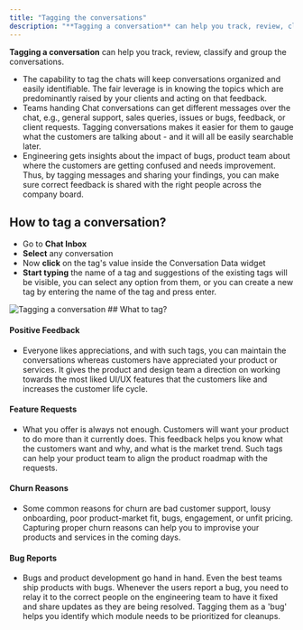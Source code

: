 ```yaml
---
title: "Tagging the conversations"
description: "**Tagging a conversation** can help you track, review, classify and group the conversations...."
---
```


**Tagging a conversation** can help you track, review, classify and group the conversations.

*   The capability to tag the chats will keep conversations organized and easily identifiable. The fair leverage is in knowing the topics which are predominantly raised by your clients and acting on that feedback.
*   Teams handing Chat conversations can get different messages over the chat, e.g., general support, sales queries, issues or bugs, feedback, or client requests. Tagging conversations makes it easier for them to gauge what the customers are talking about - and it will all be easily searchable later.
*   Engineering gets insights about the impact of bugs, product team about where the customers are getting confused and needs improvement. Thus, by tagging messages and sharing your findings, you can make sure correct feedback is shared with the right people across the company board.

## How to tag a conversation?

*   Go to **Chat Inbox**
*   **Select** any conversation
*   Now **click** on the tag's value inside the Conversation Data widget
*   **Start typing** the name of a tag and suggestions of the existing tags will be visible, you can select any option from them, or you can create a new tag by entering the name of the tag and press enter.

<img src="https://support.salesmate.io/hc/article_attachments/31824542000409" alt="Tagging a conversation" />
## What to tag?

#### **Positive Feedback**

*   Everyone likes appreciations, and with such tags, you can maintain the conversations whereas customers have appreciated your product or services. It gives the product and design team a direction on working towards the most liked UI/UX features that the customers like and increases the customer life cycle. 

#### **Feature Requests**

*   What you offer is always not enough. Customers will want your product to do more than it currently does. This feedback helps you know what the customers want and why, and what is the market trend. Such tags can help your product team to align the product roadmap with the requests.

#### **Churn Reasons**

*   Some common reasons for churn are bad customer support, lousy onboarding, poor product-market fit, bugs, engagement, or unfit pricing. Capturing proper churn reasons can help you to improvise your products and services in the coming days.

#### **Bug Reports**

*   Bugs and product development go hand in hand. Even the best teams ship products with bugs. Whenever the users report a bug, you need to relay it to the correct people on the engineering team to have it fixed and share updates as they are being resolved. Tagging them as a 'bug' helps you identify which module needs to be prioritized for cleanups.